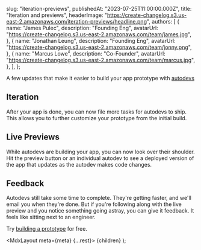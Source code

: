 
  slug: "iteration-previews",
  publishedAt: "2023-07-25T11:00:00.000Z",
  title: "Iteration and previews",
  headerImage:
    "https://create-changelog.s3.us-east-2.amazonaws.com/iteration-previews/headline.png",
  authors: [
    {
      name: "James Pulec",
      description: "Founding Eng",
      avatarUrl:
        "https://create-changelog.s3.us-east-2.amazonaws.com/team/james.jpg",
    },
    {
      name: "Jonathan Leung", 
      description: "Founding Eng",
      avatarUrl: "https://create-changelog.s3.us-east-2.amazonaws.com/team/jonny.png",
    },
    {
      name: "Marcus Lowe",
      description: "Co-Founder",
      avatarUrl: "https://create-changelog.s3.us-east-2.amazonaws.com/team/marcus.jpg",
    },
  ],
};

A few updates that make it easier to build your app prototype with [autodevs](https://changelog.create.xyz/changelogs/autodevs)

## Iteration 

After your app is done, you can now file more tasks for autodevs to ship. This allows you to further customize your prototype from the initial build. 

## Live Previews 

While autodevs are building your app, you can now look over their shoulder. Hit the preview button or an individual autodev to see a deployed version of the app that updates as the autodev makes code changes. 

## Feedback 

Autodevs still take some time to complete. They're getting faster, and we'll email you when they're done. But if you're following along with the live preview and you notice something going astray, you can give it feedback. It feels like sitting next to an engineer. 

Try [building a prototype](https://create.xyz) for free. 

  <MdxLayout meta={meta} {...rest}>
    {children}
  </MdxLayout>
);
